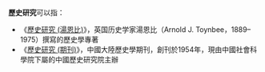 '''歷史研究'''可以指：

* 《[[歷史研究_(湯恩比)|歷史研究 (湯恩比)]]》，英国历史学家湯恩比（Arnold J. Toynbee，1889–1975）撰寫的歷史學專著
* 《[[歷史研究_(期刊)|歷史研究 (期刊)]]》，中國大陸歷史學期刊，創刊於1954年，現由中國社會科學院下屬的中國歷史研究院主辦

{{Disambiguation|Cat=四字消歧义}}